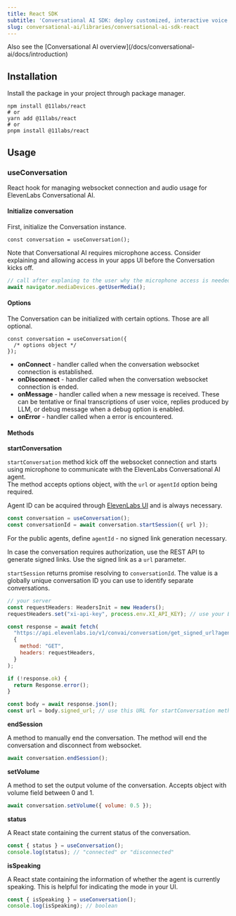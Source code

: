 ```yaml
---
title: React SDK
subtitle: 'Conversational AI SDK: deploy customized, interactive voice agents in minutes.'
slug: conversational-ai/libraries/conversational-ai-sdk-react
---
```



<Info>
  Also see the [Conversational AI
  overview](/docs/conversational-ai/docs/introduction)
</Info>

## Installation

Install the package in your project through package manager.

```shell
npm install @11labs/react
# or
yarn add @11labs/react
# or
pnpm install @11labs/react
```

## Usage

### useConversation

React hook for managing websocket connection and audio usage for ElevenLabs Conversational AI.

#### Initialize conversation

First, initialize the Conversation instance.

```tsx
const conversation = useConversation();
```

Note that Conversational AI requires microphone access.
Consider explaining and allowing access in your apps UI before the Conversation kicks off.

```js
// call after explaning to the user why the microphone access is needed
await navigator.mediaDevices.getUserMedia();
```

#### Options

The Conversation can be initialized with certain options. Those are all optional.

```tsx
const conversation = useConversation({
  /* options object */
});
```

- **onConnect** - handler called when the conversation websocket connection is established.
- **onDisconnect** - handler called when the conversation websocket connection is ended.
- **onMessage** - handler called when a new message is received. These can be tentative or final transcriptions of user voice, replies produced by LLM, or debug message when a debug option is enabled.
- **onError** - handler called when a error is encountered.

#### Methods

**startConversation**

`startConversation` method kick off the websocket connection and starts using microphone to communicate with the ElevenLabs Conversational AI agent.  
The method accepts options object, with the `url` or `agentId` option being required.

Agent ID can be acquired through [ElevenLabs UI](https://elevenlabs.io/app/conversational-ai) and is always necessary.

```js
const conversation = useConversation();
const conversationId = await conversation.startSession({ url });
```

For the public agents, define `agentId` - no signed link generation necessary.

In case the conversation requires authorization, use the REST API to generate signed links. Use the signed link as a `url` parameter.

`startSession` returns promise resolving to `conversationId`. The value is a globally unique conversation ID you can use to identify separate conversations.

```js
// your server
const requestHeaders: HeadersInit = new Headers();
requestHeaders.set("xi-api-key", process.env.XI_API_KEY); // use your ElevenLabs API key

const response = await fetch(
  "https://api.elevenlabs.io/v1/convai/conversation/get_signed_url?agent_id={{agent id created through ElevenLabs UI}}",
  {
    method: "GET",
    headers: requestHeaders,
  }
);

if (!response.ok) {
  return Response.error();
}

const body = await response.json();
const url = body.signed_url; // use this URL for startConversation method.
```

**endSession**

A method to manually end the conversation. The method will end the conversation and disconnect from websocket.

```js
await conversation.endSession();
```

**setVolume**

A method to set the output volume of the conversation. Accepts object with volume field between 0 and 1.

```js
await conversation.setVolume({ volume: 0.5 });
```

**status**

A React state containing the current status of the conversation.

```js
const { status } = useConversation();
console.log(status); // "connected" or "disconnected"
```

**isSpeaking**

A React state containing the information of whether the agent is currently speaking.
This is helpful for indicating the mode in your UI.

```js
const { isSpeaking } = useConversation();
console.log(isSpeaking); // boolean
```
